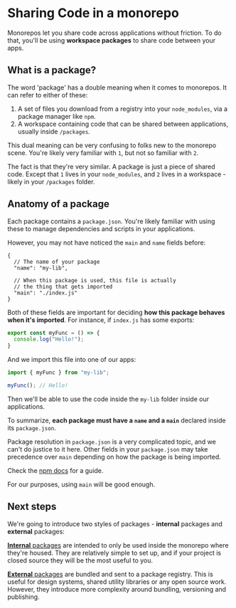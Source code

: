 
# Sharing Code in a monorepo

Monorepos let you share code across applications without friction. To do that, you'll be using **workspace packages** to share code between your apps.

## What is a package?

The word 'package' has a double meaning when it comes to monorepos. It can refer to either of these:

1. A set of files you download from a registry into your `node_modules`, via a package manager like `npm`.
2. A workspace containing code that can be shared between applications, usually inside `/packages`.

This dual meaning can be very confusing to folks new to the monorepo scene. You're likely very familiar with `1`, but not so familiar with `2`.

The fact is that they're very similar. A package is just a piece of shared code. Except that `1` lives in your `node_modules`, and `2` lives in a workspace - likely in your `/packages` folder.

## Anatomy of a package

Each package contains a `package.json`. You're likely familiar with using these to manage dependencies and scripts in your applications.

However, you may not have noticed the `main` and `name` fields before:

```jsonc filename="packages/my-lib/package.json"
{
  // The name of your package
  "name": "my-lib",

  // When this package is used, this file is actually
  // the thing that gets imported
  "main": "./index.js"
}
```

Both of these fields are important for deciding **how this package behaves when it's imported**. For instance, if `index.js` has some exports:

```js filename="packages/my-lib/index.js"
export const myFunc = () => {
  console.log("Hello!");
}
```

And we import this file into one of our apps:

```ts filename="apps/web/pages/index.jsx"
import { myFunc } from "my-lib";

myFunc(); // Hello!
```

Then we'll be able to use the code inside the `my-lib` folder inside our applications.

To summarize, **each package must have a `name` and a `main`** declared inside its `package.json`.

<Callout type="info">

Package resolution in `package.json` is a very complicated topic, and we can't do justice to it here. Other fields in your `package.json` may take precedence over `main` depending on how the package is being imported.

Check the [npm docs](https://docs.npmjs.com/cli/v8/configuring-npm/package-json#main) for a guide.

For our purposes, using `main` will be good enough.

</Callout>

## Next steps

We're going to introduce two styles of packages - **internal** packages and **external** packages:

[**Internal** packages](/docs/handbook/sharing-code/internal) are intended to only be used inside the monorepo where they're housed. They are relatively simple to set up, and if your project is closed source they will be the most useful to you.

[**External** packages](/docs/handbook/sharing-code/external) are bundled and sent to a package registry. This is useful for design systems, shared utility libraries or any open source work. However, they introduce more complexity around bundling, versioning and publishing.
